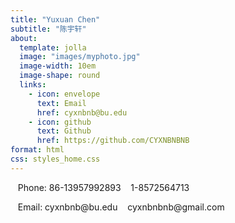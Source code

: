 ```yaml
---
title: "Yuxuan Chen"
subtitle: "陈宇轩"
about:
  template: jolla
  image: "images/myphoto.jpg"
  image-width: 10em
  image-shape: round
  links:
    - icon: envelope
      text: Email
      href: cyxnbnb@bu.edu
    - icon: github
      text: Github
      href: https://github.com/CYXNBNBNB
format: html
css: styles_home.css 
---
```

&nbsp;&nbsp;
Phone: 86-13957992893 &nbsp;&nbsp; 1-8572564713

&nbsp;&nbsp;
Email: cyxnbnb@bu.edu &nbsp;&nbsp; cyxnbnbnb@gmail.com
